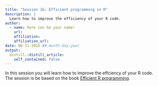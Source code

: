 ```yaml
---
title: "Session 16: Efficient programming in R"
description: |
  Learn how to improve the efficiency of your R code.
author:
  - name: here can be your name! 
    url:
    affiliation: 
    affiliation_url: 
date: 06-11-2025 ## month-day-year
output:
  distill::distill_article:
    self_contained: false
---
```


In this session you will learn how to improve the effciency of your R code.
The session is be based on the book [Efficient R programming](https://csgillespie.github.io/efficientR/).



